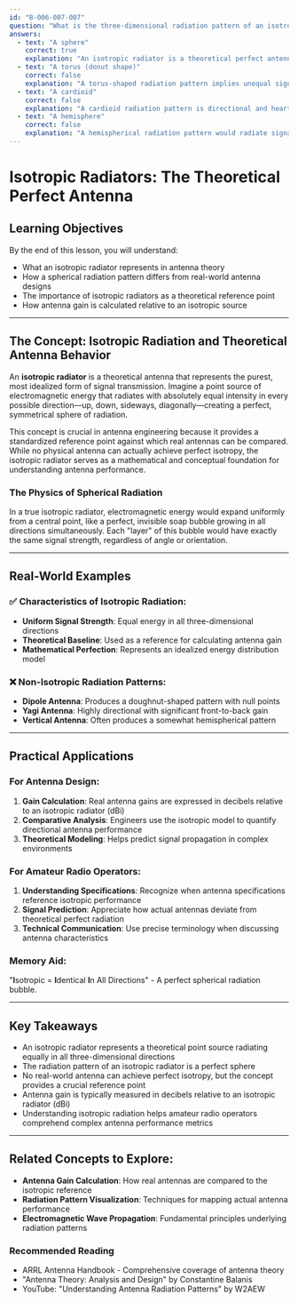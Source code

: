 ```yaml
---
id: "B-006-007-007"
question: "What is the three-dimensional radiation pattern of an isotropic radiator?"
answers:
  - text: "A sphere"
    correct: true
    explanation: "An isotropic radiator is a theoretical perfect antenna that radiates energy equally in all directions, creating a symmetrical spherical radiation pattern. This means the signal would propagate with identical strength in every possible direction - up, down, sideways - like a uniformly expanding balloon of electromagnetic energy. While no real antenna can achieve perfect isotropy, this concept serves as a fundamental reference point in antenna design and radiation pattern analysis."
  - text: "A torus (donut shape)"
    correct: false
    explanation: "A torus-shaped radiation pattern implies unequal signal distribution with a hole in the center, which contradicts the fundamental definition of an isotropic radiator. In a torus pattern, some directions would have stronger signal transmission while others would have reduced or no transmission, whereas an isotropic radiator must radiate equally in all directions."
  - text: "A cardioid"
    correct: false
    explanation: "A cardioid radiation pattern is directional and heart-shaped, with stronger transmission in one primary direction and reduced transmission in others. This is the opposite of an isotropic radiator, which must have uniform signal strength in all directions without favoring any specific orientation."
  - text: "A hemisphere"
    correct: false
    explanation: "A hemispherical radiation pattern would radiate signals only in half of the possible three-dimensional space, which is inconsistent with the isotropic radiator's fundamental characteristic of equal radiation in all directions. An isotropic radiator must transmit energy uniformly through a complete spherical volume."
---
```


# Isotropic Radiators: The Theoretical Perfect Antenna

## Learning Objectives
By the end of this lesson, you will understand:
- What an isotropic radiator represents in antenna theory
- How a spherical radiation pattern differs from real-world antenna designs
- The importance of isotropic radiators as a theoretical reference point
- How antenna gain is calculated relative to an isotropic source

---

## The Concept: Isotropic Radiation and Theoretical Antenna Behavior

An **isotropic radiator** is a theoretical antenna that represents the purest, most idealized form of signal transmission. Imagine a point source of electromagnetic energy that radiates with absolutely equal intensity in every possible direction—up, down, sideways, diagonally—creating a perfect, symmetrical sphere of radiation.

This concept is crucial in antenna engineering because it provides a standardized reference point against which real antennas can be compared. While no physical antenna can actually achieve perfect isotropy, the isotropic radiator serves as a mathematical and conceptual foundation for understanding antenna performance.

### The Physics of Spherical Radiation

In a true isotropic radiator, electromagnetic energy would expand uniformly from a central point, like a perfect, invisible soap bubble growing in all directions simultaneously. Each "layer" of this bubble would have exactly the same signal strength, regardless of angle or orientation.

---

## Real-World Examples

### ✅ Characteristics of Isotropic Radiation:
- **Uniform Signal Strength**: Equal energy in all three-dimensional directions
- **Theoretical Baseline**: Used as a reference for calculating antenna gain
- **Mathematical Perfection**: Represents an idealized energy distribution model

### ❌ Non-Isotropic Radiation Patterns:
- **Dipole Antenna**: Produces a doughnut-shaped pattern with null points
- **Yagi Antenna**: Highly directional with significant front-to-back gain
- **Vertical Antenna**: Often produces a somewhat hemispherical pattern

---

## Practical Applications

### For Antenna Design:
1. **Gain Calculation**: Real antenna gains are expressed in decibels relative to an isotropic radiator (dBi)
2. **Comparative Analysis**: Engineers use the isotropic model to quantify directional antenna performance
3. **Theoretical Modeling**: Helps predict signal propagation in complex environments

### For Amateur Radio Operators:
1. **Understanding Specifications**: Recognize when antenna specifications reference isotropic performance
2. **Signal Prediction**: Appreciate how actual antennas deviate from theoretical perfect radiation
3. **Technical Communication**: Use precise terminology when discussing antenna characteristics

### Memory Aid:
"**I**sotropic = **I**dentical **I**n All Directions" - A perfect spherical radiation bubble.

---

## Key Takeaways

- An isotropic radiator represents a theoretical point source radiating equally in all three-dimensional directions
- The radiation pattern of an isotropic radiator is a perfect sphere
- No real-world antenna can achieve perfect isotropy, but the concept provides a crucial reference point
- Antenna gain is typically measured in decibels relative to an isotropic radiator (dBi)
- Understanding isotropic radiation helps amateur radio operators comprehend complex antenna performance metrics

---

## Related Concepts to Explore:
- **Antenna Gain Calculation**: How real antennas are compared to the isotropic reference
- **Radiation Pattern Visualization**: Techniques for mapping actual antenna performance
- **Electromagnetic Wave Propagation**: Fundamental principles underlying radiation patterns

### Recommended Reading

- ARRL Antenna Handbook - Comprehensive coverage of antenna theory
- "Antenna Theory: Analysis and Design" by Constantine Balanis
- YouTube: "Understanding Antenna Radiation Patterns" by W2AEW